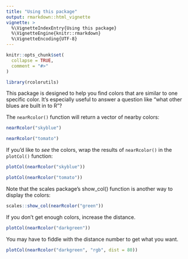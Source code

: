 ```yaml
---
title: "Using this package"
output: rmarkdown::html_vignette
vignette: >
  %\VignetteIndexEntry{Using this package}
  %\VignetteEngine{knitr::rmarkdown}
  %\VignetteEncoding{UTF-8}
---
```


```r
knitr::opts_chunk$set(
  collapse = TRUE,
  comment = "#>"
)
```

```r
library(rcolorutils)
```

This package is designed to help you find colors that are similar to one specific color. It's especially useful to answer a question like "what other blues are built in to R"?

The `nearRcolor()` function will return a vector of nearby colors:

```r
nearRcolor("skyblue")
```

```r
nearRcolor("tomato")
```

If you'd like to _see_ the colors, wrap the results of `nearRcolor()` in the `plotCol()` function:

```r
plotCol(nearRcolor("skyblue"))
```

```r
plotCol(nearRcolor("tomato"))
```

Note that the scales package's show_col() function is another way to display the colors:

```r
scales::show_col(nearRcolor("green"))
```

If you don't get enough colors, increase the distance.

```r
plotCol(nearRcolor("darkgreen"))
```

You may have to fiddle with the distance number to get what you want.

```r
plotCol(nearRcolor("darkgreen", "rgb", dist = 80))
```
